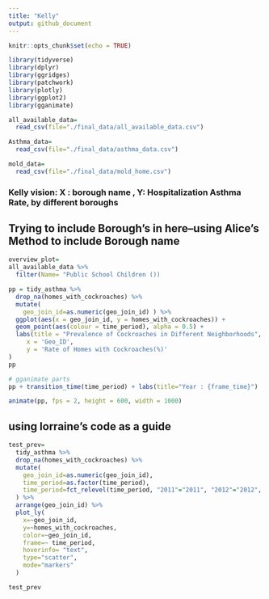 ```yaml
---
title: "Kelly"
output: github_document
---
```


```r
knitr::opts_chunk$set(echo = TRUE)

library(tidyverse)
library(dplyr)
library(ggridges)
library(patchwork)
library(plotly)
library(ggplot2)
library(gganimate)
```

```r
all_available_data=
  read_csv(file="./final_data/all_available_data.csv")

Asthma_data=
  read_csv(file="./final_data/asthma_data.csv")

mold_data=
  read_csv(file="./final_data/mold_home.csv")
```

### Kelly vision: X : borough name , Y: Hospitalization Asthma Rate, by different boroughs 
## Trying to include Borough's in here--using Alice's Method to include Borough name
```r
overview_plot=
all_available_data %>% 
  filter(Name= "Public School Children ())
```

```r
pp = tidy_asthma %>%
  drop_na(homes_with_cockroaches) %>% 
  mutate(
    geo_join_id=as.numeric(geo_join_id) ) %>% 
  ggplot(aes(x = geo_join_id, y = homes_with_cockroaches)) + 
  geom_point(aes(colour = time_period), alpha = 0.5) +
  labs(title = "Prevalence of Cockroaches in Different Neighborhoods",
     x = 'Geo_ID', 
     y = 'Rate of Homes with Cockroaches(%)'
)
pp

# gganimate parts
pp + transition_time(time_period) + labs(title="Year : {frame_time}")

animate(pp, fps = 2, height = 600, width = 1000)
```

## using lorraine's code as a guide
```r
test_prev=
  tidy_asthma %>% 
  drop_na(homes_with_cockroaches) %>% 
  mutate(
    geo_join_id=as.numeric(geo_join_id),
    time_period=as.factor(time_period),
    time_period=fct_relevel(time_period, "2011"="2011", "2012"="2012", "2013" = "2013", "2014" = "2014")
  ) %>% 
  arrange(geo_join_id) %>% 
  plot_ly(
    x=~geo_join_id, 
    y=~homes_with_cockroaches,
    color=~geo_join_id,
    frame=~ time_period,
    hoverinfo= "text",
    type="scatter",
    mode="markers"
  )

test_prev
  
```

